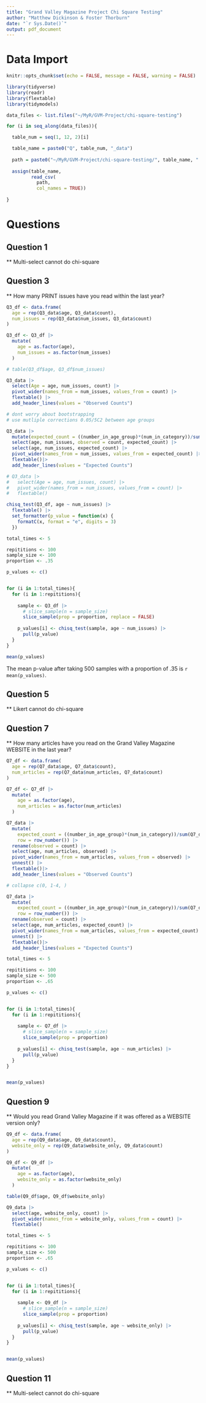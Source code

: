 ```yaml
---
title: "Grand Valley Magazine Project Chi Square Testing"
author: "Matthew Dickinson & Foster Thorburn"
date: "`r Sys.Date()`"
output: pdf_document
---
```



# Data Import
```r
knitr::opts_chunk$set(echo = FALSE, message = FALSE, warning = FALSE)
```

```r
library(tidyverse)
library(readr)
library(flextable)
library(tidymodels)
```



```r
data_files <- list.files("~/MyR/GVM-Project/chi-square-testing")

for (i in seq_along(data_files)){

  table_num = seq(1, 12, 2)[i]

  table_name = paste0("Q", table_num, "_data")
  
  path = paste0("~/MyR/GVM-Project/chi-square-testing/", table_name, ".csv")
  
  assign(table_name,
         read_csv(
           path,
           col_names = TRUE))
  
}
```


# Questions


## Question 1

** Multi-select cannot do chi-square


## Question 3

** How many PRINT issues have you read within the last year?

```r
Q3_df <- data.frame(
  age = rep(Q3_data$age, Q3_data$count),
  num_issues = rep(Q3_data$num_issues, Q3_data$count)
)

Q3_df <- Q3_df |>
  mutate(
    age = as.factor(age),
    num_issues = as.factor(num_issues)
  )

# table(Q3_df$age, Q3_df$num_issues)

Q3_data |>
  select(Age = age, num_issues, count) |>
  pivot_wider(names_from = num_issues, values_from = count) |>
  flextable() |>
  add_header_lines(values = "Observed Counts")

# dont worry about bootstrapping
# use mutliple corrections 0.05/5C2 between age groups
```

```r
Q3_data |>
  mutate(expected_count = ((number_in_age_group)*(num_in_category))/sum(Q3_data$count)) |>
  select(age, num_issues, observed = count, expected_count) |>
  select(age, num_issues, expected_count) |>
  pivot_wider(names_from = num_issues, values_from = expected_count) |>
  flextable()|>
  add_header_lines(values = "Expected Counts")
```


```r
# Q3_data |>
#   select(Age = age, num_issues, count) |>
#   pivot_wider(names_from = num_issues, values_from = count) |>
#   flextable()

chisq_test(Q3_df, age ~ num_issues) |>
  flextable() |>
  set_formatter(p_value = function(x) {
    formatC(x, format = "e", digits = 3)
  }) 
```
```r
total_times <- 5

repititions <- 100
sample_size <- 100
proportion <- .35

p_values <- c()


for (i in 1:total_times){
  for (i in 1:repititions){
    
    sample <- Q3_df |>
      # slice_sample(n = sample_size)
      slice_sample(prop = proportion, replace = FALSE)
    
    p_values[i] <- chisq_test(sample, age ~ num_issues) |>
      pull(p_value)
  }
}

mean(p_values)

```
The mean p-value after taking 500 samples with a proportion of .35 is `r mean(p_values)`.


## Question 5

** Likert cannot do chi-square


## Question 7

** How many articles have you read on the Grand Valley Magazine WEBSITE in the last year?


```r
Q7_df <- data.frame(
  age = rep(Q7_data$age, Q7_data$count),
  num_articles = rep(Q7_data$num_articles, Q7_data$count)
)

Q7_df <- Q7_df |>
  mutate(
    age = as.factor(age),
    num_articles = as.factor(num_articles)
  )


```

```r
Q7_data |>
  mutate(
    expected_count = ((number_in_age_group)*(num_in_category))/sum(Q7_data$count),
    row = row_number()) |>
  rename(observed = count) |>
  select(age, num_articles, observed) |> 
  pivot_wider(names_from = num_articles, values_from = observed) |> 
  unnest() |> 
  flextable()|>
  add_header_lines(values = "Observed Counts") 

# collapse c(0, 1-4, )
```


```r
Q7_data |>
  mutate(
    expected_count = ((number_in_age_group)*(num_in_category))/sum(Q7_data$count),
    row = row_number()) |>
  rename(observed = count) |>
  select(age, num_articles, expected_count) |> 
  pivot_wider(names_from = num_articles, values_from = expected_count) |> 
  unnest() |> 
  flextable()|>
  add_header_lines(values = "Expected Counts") 
```



```r
total_times <- 5

repititions <- 100
sample_size <- 500
proportion <- .65

p_values <- c()


for (i in 1:total_times){
  for (i in 1:repititions){
    
    sample <- Q7_df |>
      # slice_sample(n = sample_size)
      slice_sample(prop = proportion)
    
    p_values[i] <- chisq_test(sample, age ~ num_articles) |>
      pull(p_value)
  }
}


mean(p_values)
```




## Question 9

** Would you read Grand Valley Magazine if it was offered as a WEBSITE version only?

```r
Q9_df <- data.frame(
  age = rep(Q9_data$age, Q9_data$count),
  website_only = rep(Q9_data$website_only, Q9_data$count)
)

Q9_df <- Q9_df |>
  mutate(
    age = as.factor(age),
    website_only = as.factor(website_only)
  )

table(Q9_df$age, Q9_df$website_only)

Q9_data |>
  select(age, website_only, count) |>
  pivot_wider(names_from = website_only, values_from = count) |>
  flextable()
```


```r
total_times <- 5

repititions <- 100
sample_size <- 500
proportion <- .65

p_values <- c()


for (i in 1:total_times){
  for (i in 1:repititions){
    
    sample <- Q9_df |>
      # slice_sample(n = sample_size)
      slice_sample(prop = proportion)
    
    p_values[i] <- chisq_test(sample, age ~ website_only) |>
      pull(p_value)
  }
}


mean(p_values)
```



## Question 11

** Multi-select cannot do chi-square

